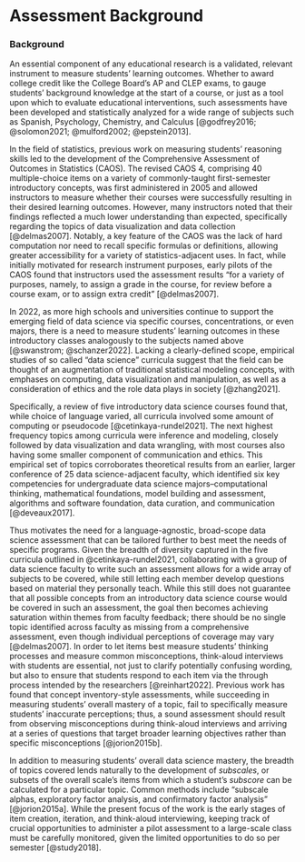 # Assessment Background {.unnumbered}

### Background {.unnumbered}

An essential component of any educational research is a validated, relevant instrument to measure students' learning outcomes. Whether to award college credit like the College Board's AP and CLEP exams, to gauge students' background knowledge at the start of a course, or just as a tool upon which to evaluate educational interventions, such assessments have been developed and statistically analyzed for a wide range of subjects such as Spanish, Psychology, Chemistry, and Calculus [@godfrey2016; @solomon2021; @mulford2002; @epstein2013].

In the field of statistics, previous work on measuring students' reasoning skills led to the development of the Comprehensive Assessment of Outcomes in Statistics (CAOS). The revised CAOS 4, comprising 40 multiple-choice items on a variety of commonly-taught first-semester introductory concepts, was first administered in 2005 and allowed instructors to measure whether their courses were successfully resulting in their desired learning outcomes. However, many instructors noted that their findings reflected a much lower understanding than expected, specifically regarding the topics of data visualization and data collection [@delmas2007]. Notably, a key feature of the CAOS was the lack of hard computation nor need to recall specific formulas or definitions, allowing greater accessibility for a variety of statistics-adjacent uses. In fact, while initially motivated for research instrument purposes, early pilots of the CAOS found that instructors used the assessment results "for a variety of purposes, namely, to assign a grade in the course, for review before a course exam, or to assign extra credit" [@delmas2007].

In 2022, as more high schools and universities continue to support the emerging field of data science via specific courses, concentrations, or even majors, there is a need to measure students' learning outcomes in these introductory classes analogously to the subjects named above [@swanstrom; @schanzer2022]. Lacking a clearly-defined scope, empirical studies of so called "data science" curricula suggest that the field can be thought of an augmentation of traditional statistical modeling concepts, with emphases on computing, data visualization and manipulation, as well as a consideration of ethics and the role data plays in society [@zhang2021].

Specifically, a review of five introductory data science courses found that, while choice of language varied, all curricula involved some amount of computing or pseudocode [@cetinkaya-rundel2021]. The next highest frequency topics among curricula were inference and modeling, closely followed by data visualization and data wrangling, with most courses also having some smaller component of communication and ethics. This empirical set of topics corroborates theoretical results from an earlier, larger conference of 25 data science-adjacent faculty, which identified six key competencies for undergraduate data science majors--computational thinking, mathematical foundations, model building and assessment, algorithms and software foundation, data curation, and communication [@deveaux2017].

Thus motivates the need for a language-agnostic, broad-scope data science assessment that can be tailored further to best meet the needs of specific programs. Given the breadth of diversity captured in the five curricula outlined in @cetinkaya-rundel2021, collaborating with a group of data science faculty to write such an assessment allows for a wide array of subjects to be covered, while still letting each member develop questions based on material they personally teach. While this still does not guarantee that all possible concepts from an introductory data science course would be covered in such an assessment, the goal then becomes achieving saturation within themes from faculty feedback; there should be no single topic identified across faculty as missing from a comprehensive assessment, even though individual perceptions of coverage may vary [@delmas2007]. In order to let items best measure students' thinking processes and measure common misconceptions, think-aloud interviews with students are essential, not just to clarify potentially confusing wording, but also to ensure that students respond to each item via the through process intended by the researchers [@reinhart2022]. Previous work has found that concept inventory-style assessments, while succeeding in measuring students' overall mastery of a topic, fail to specifically measure students' inaccurate perceptions; thus, a sound assessment should result from observing misconceptions during think-aloud interviews and arriving at a series of questions that target broader learning objectives rather than specific misconceptions [@jorion2015b].

In addition to measuring students' overall data science mastery, the breadth of topics covered lends naturally to the development of *subscales*, or subsets of the overall scale's items from which a student's *subscore* can be calculated for a particular topic. Common methods include "subscale alphas, exploratory factor analysis, and confirmatory factor analysis" [@jorion2015a]. While the present focus of the work is the early stages of item creation, iteration, and think-aloud interviewing, keeping track of crucial opportunities to administer a pilot assessment to a large-scale class must be carefully monitored, given the limited opportunities to do so per semester [@study2018].
